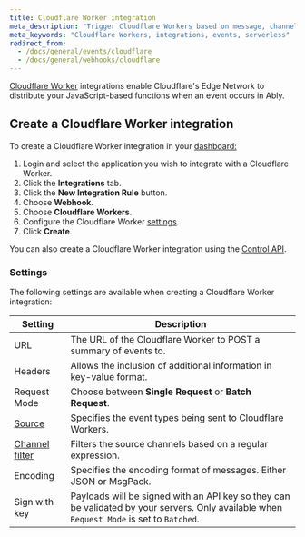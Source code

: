 ```yaml
---
title: Cloudflare Worker integration
meta_description: "Trigger Cloudflare Workers based on message, channel lifecycle, channel occupancy, and presence events."
meta_keywords: "Cloudflare Workers, integrations, events, serverless"
redirect_from:
  - /docs/general/events/cloudflare
  - /docs/general/webhooks/cloudflare
---
```


[Cloudflare Worker](https://workers.cloudflare.com) integrations enable Cloudflare's Edge Network to distribute your JavaScript-based functions when an event occurs in Ably.

## Create a Cloudflare Worker integration <a id="create"/>

To create a Cloudflare Worker integration in your [dashboard:](https://ably.com/dashboard/any)

1. Login and select the application you wish to integrate with a Cloudflare Worker.
2. Click the **Integrations** tab.
3. Click the **New Integration Rule** button.
4. Choose **Webhook**.
5. Choose **Cloudflare Workers**.
6. Configure the Cloudflare Worker [settings](#settings).
7. Click **Create**.

You can also create a Cloudflare Worker integration using the [Control API](/docs/platform/account/control-api).

### Settings <a id="settings"/>

The following settings are available when creating a Cloudflare Worker integration:

| Setting | Description |
| ------- | ----------- |
| URL | The URL of the Cloudflare Worker to POST a summary of events to. |
| Headers | Allows the inclusion of additional information in key-value format. |
| Request Mode | Choose between **Single Request** or **Batch Request**. |
| [Source](/docs/integrations/webhooks#sources) | Specifies the event types being sent to Cloudflare Workers. |
| [Channel filter](/docs/integrations/webhooks#filter) | Filters the source channels based on a regular expression. |
| Encoding | Specifies the encoding format of messages. Either JSON or MsgPack. |
| Sign with key | Payloads will be signed with an API key so they can be validated by your servers. Only available when `Request Mode` is set to `Batched`. |
